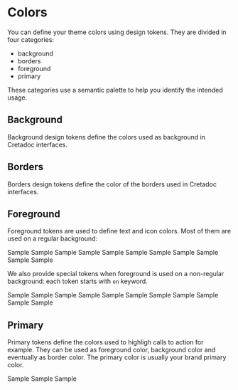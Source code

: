 
<Meta title="Themes/Tokens/Colors" />

# Colors

You can define your theme colors using design tokens. They are divided in four categories:

- background
- borders
- foreground
- primary

These categories use a semantic palette to help you identify the intended usage.

## Background

Background design tokens define the colors used as background in Cretadoc interfaces.

<Story name="Background">
  <PreviewList>
    <Color token="color.background.critical" />
    <Color token="color.background.info" />
    <Color token="color.background.inverted.base" />
    <Color token="color.background.inverted.dark" />
    <Color token="color.background.inverted.light" />
    <Color token="color.background.muted" />
    <Color token="color.background.regular.base" />
    <Color token="color.background.regular.dark" />
    <Color token="color.background.regular.light" />
    <Color token="color.background.success" />
    <Color token="color.background.warning" />
  </PreviewList>
</Story>

## Borders

Borders design tokens define the color of the borders used in Cretadoc interfaces.

<Story name="Borders">
  <PreviewList>
    <Color token="color.borders.critical" />
    <Color token="color.borders.info" />
    <Color token="color.borders.inverted.base" />
    <Color token="color.borders.inverted.dark" />
    <Color token="color.borders.inverted.light" />
    <Color token="color.borders.muted" />
    <Color token="color.borders.regular.base" />
    <Color token="color.borders.regular.dark" />
    <Color token="color.borders.regular.light" />
    <Color token="color.borders.success" />
    <Color token="color.borders.warning" />
  </PreviewList>
</Story>

## Foreground

Foreground tokens are used to define text and icon colors. Most of them are used on a regular background:

<Story name="Foreground">
  <PreviewList>
    <Color token="color.foreground.critical">Sample</Color>
    <Color token="color.foreground.info">Sample</Color>
    <Color token="color.foreground.inverted.base">Sample</Color>
    <Color token="color.foreground.inverted.dark">Sample</Color>
    <Color token="color.foreground.inverted.light">Sample</Color>
    <Color token="color.foreground.muted">Sample</Color>
    <Color token="color.foreground.regular.base">Sample</Color>
    <Color token="color.foreground.regular.dark">Sample</Color>
    <Color token="color.foreground.regular.light">Sample</Color>
    <Color token="color.foreground.success">Sample</Color>
    <Color token="color.foreground.warning">Sample</Color>
  </PreviewList>
</Story>

We also provide special tokens when foreground is used on a non-regular background: each token starts with `on` keyword.

<Story name="ForegroundOn">
  <PreviewList>
    <Color token="color.foreground.onCritical">Sample</Color>
    <Color token="color.foreground.onInfo">Sample</Color>
    <Color token="color.foreground.onInverted.base">Sample</Color>
    <Color token="color.foreground.onInverted.dark">Sample</Color>
    <Color token="color.foreground.onInverted.light">Sample</Color>
    <Color token="color.foreground.onMuted">Sample</Color>
    <Color token="color.foreground.onPrimary.base">Sample</Color>
    <Color token="color.foreground.onPrimary.dark">Sample</Color>
    <Color token="color.foreground.onPrimary.light">Sample</Color>
    <Color token="color.foreground.onSuccess">Sample</Color>
    <Color token="color.foreground.onWarning">Sample</Color>
  </PreviewList>
</Story>

## Primary

Primary tokens define the colors used to highligh calls to action for example. They can be used as foreground color, background color and eventually as border color. The primary color is usually your brand primary color.

<Story name="Primary">
  <PreviewList wrapAfter={3}>
    <PrimaryColor context="foreground" token="color.primary.base">
      Sample
    </PrimaryColor>
    <PrimaryColor context="foreground" token="color.primary.dark">
      Sample
    </PrimaryColor>
    <PrimaryColor context="foreground" token="color.primary.light">
      Sample
    </PrimaryColor>
    <PrimaryColor context="background" token="color.primary.base" />
    <PrimaryColor context="background" token="color.primary.dark" />
    <PrimaryColor context="background" token="color.primary.light" />
    <PrimaryColor context="borders" token="color.primary.base" />
    <PrimaryColor context="borders" token="color.primary.dark" />
    <PrimaryColor context="borders" token="color.primary.light" />
  </PreviewList>
</Story>
